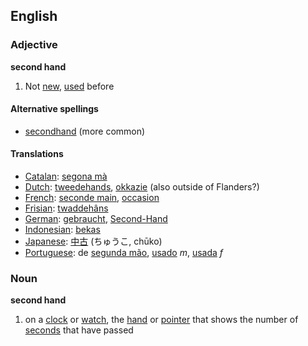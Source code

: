 {{see|secondhand}}
==English==
===Adjective===
'''second hand'''
#Not [[new]], [[used]] before
====Alternative spellings====
*[[secondhand]] (more common)

====Translations====
*[[Catalan]]: [[segona mà]]
*[[Dutch]]: [[tweedehands]], [[okkazie]] (also outside of Flanders?)
*[[French]]: [[seconde main]], [[occasion]]
*[[Frisian]]: [[twaddehâns]]
*[[German]]: [[gebraucht]], [[Second-Hand]]
*[[Indonesian]]: [[bekas]]
*[[Japanese]]: [[中古]] (ちゅうこ, chūko)
*[[Portuguese]]: de [[segunda mão]], [[usado]] ''m'', [[usada]] ''f''

===Noun===
'''second hand'''
#on a [[clock]] or [[watch]], the [[hand]] or [[pointer]] that shows the number of [[second]]s that have passed